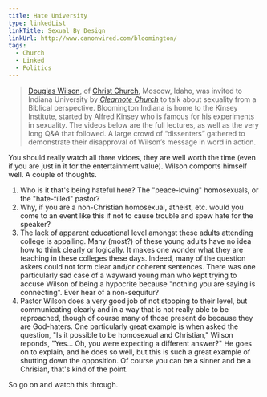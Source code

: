 ```yaml
---
title: Hate University
type: linkedList
linkTitle: Sexual By Design
linkUrl: http://www.canonwired.com/bloomington/
tags:
  - Church
  - Linked
  - Politics
---
```


> [Douglas Wilson](http://www.dougwils.com/), of [Christ Church](http://www.christkirk.com/), Moscow, Idaho, was invited to Indiana University by [_Clearnote Church_](http://clearnotebloomington.com/) to talk about sexuality from a Biblical perspective. Bloomington Indiana is home to the Kinsey Institute, started by Alfred Kinsey who is famous for his experiments in sexuality. The videos below are the full lectures, as well as the very long Q&A that followed. A large crowd of “dissenters” gathered to demonstrate their disapproval of Wilson’s message in word in action.

You should really watch all three vidoes, they are well worth the time (even if you are just in it for the entertainment value). Wilson comports himself well. A couple of thoughts.

1.  Who is it that's being hateful here? The "peace-loving" homosexuals, or the "hate-filled" pastor?
2.  Why, if you are a non-Christian homosexual, atheist, etc. would you come to an event like this if not to cause trouble and spew hate for the speaker?
3.  The lack of apparent educational level amongst these adults attending college is appalling. Many (most?) of these young adults have no idea how to think clearly or logically. It makes one wonder what they are teaching in these colleges these days. Indeed, many of the question askers could not form clear and/or coherent sentences. There was one particularly sad case of a wayward young man who kept trying to accuse Wilson of being a hypocrite because "nothing you are saying is connecting". Ever hear of a non-sequitur?
4.  Pastor Wilson does a very good job of not stooping to their level, but communicating clearly and in a way that is not really able to be reproached, though of course many of those present do because they are God-haters. One particularly great example is when asked the question, "Is it possible to be homosexual and Christian," Wilson reponds, "Yes... Oh, you were expecting a different answer?" He goes on to explain, and he does so well, but this is such a great example of shutting down the opposition. Of course you can be a sinner and be a Chrisian, that's kind of the point.

So go on and watch this through.
